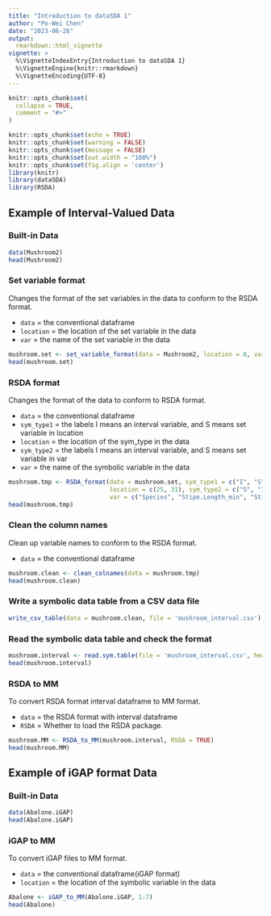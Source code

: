 ---
title: "Introduction to dataSDA 1"
author: "Po-Wei Chen"
date: "2023-06-26"
output: 
  rmarkdown::html_vignette
vignette: >
  %\VignetteIndexEntry{Introduction to dataSDA 1}
  %\VignetteEngine{knitr::rmarkdown}
  %\VignetteEncoding{UTF-8}
---

```{r, include = FALSE}
knitr::opts_chunk$set(
  collapse = TRUE,
  comment = "#>"
)
```

```{r setup, include = FALSE}
knitr::opts_chunk$set(echo = TRUE)
knitr::opts_chunk$set(warning = FALSE)
knitr::opts_chunk$set(message = FALSE)
knitr::opts_chunk$set(out.width = "100%")
knitr::opts_chunk$set(fig.align = 'center')
library(knitr)
library(dataSDA)
library(RSDA)
```

## Example of Interval-Valued Data
### Built-in Data

```{r}
data(Mushroom2)
head(Mushroom2)
```

### Set variable format

Changes the format of the set variables in the data to conform to the RSDA format.

+ `data` = the conventional dataframe
+ `location` = the location of the set variable in the data
+ `var` = the name of the set variable in the data

```{r}
mushroom.set <- set_variable_format(data = Mushroom2, location = 8, var = "Species")
head(mushroom.set)
```

### RSDA format

Changes the format of the data to conform to RSDA format.

+ `data` = the conventional dataframe
+ `sym_type1` = the labels I means an interval variable, and S means set variable in location
+ `location` = the location of the sym_type in the data
+ `sym_type2` = the labels I means an interval variable, and S means set variable in var
+ `var` = the name of the symbolic variable in the data
 
```{r}
mushroom.tmp <- RSDA_format(data = mushroom.set, sym_type1 = c("I", "S"),
                            location = c(25, 31), sym_type2 = c("S", "I", "I"),
                            var = c("Species", "Stipe.Length_min", "Stipe.Thickness_min"))
head(mushroom.tmp)
```

### Clean the column names

Clean up variable names to conform to the RSDA format.

+ `data` = the conventional dataframe

```{r}
mushroom.clean <- clean_colnames(data = mushroom.tmp)
head(mushroom.clean)
```

### Write a symbolic data table from a CSV data file

```{r, eval = FALSE}
write_csv_table(data = mushroom.clean, file = 'mushroom_interval.csv')
```

### Read the symbolic data table and check the format

```{r}
mushroom.interval <- read.sym.table(file = 'mushroom_interval.csv', header = T, sep = ';', dec = '.', row.names = 1)
head(mushroom.interval)
```

### RSDA to MM

To convert RSDA format interval dataframe to MM format.

+ `data` = the RSDA format with interval dataframe
+ `RSDA` = Whether to load the RSDA package.

```{r}
mushroom.MM <- RSDA_to_MM(mushroom.interval, RSDA = TRUE)
head(mushroom.MM)
```

## Example of iGAP format Data
### Built-in Data

```{r}
data(Abalone.iGAP)
head(Abalone.iGAP)
```

### iGAP to MM

To convert iGAP files to MM format.

+ `data` = the conventional dataframe(iGAP format)
+ `location` = the location of the symbolic variable in the data

```{r}
Abalone <- iGAP_to_MM(Abalone.iGAP, 1:7)
head(Abalone)
```
